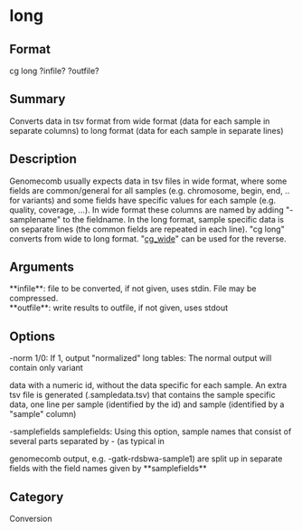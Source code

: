 = long =

== Format ==
cg long ?infile? ?outfile?

== Summary ==
Converts data in tsv format from wide format (data for each sample in separate columns) 
to long format (data for each sample in separate lines)


== Description ==
Genomecomb usually expects data in tsv files in wide format, where some fields are common/general
for all samples (e.g. chromosome, begin, end, .. for variants) and some fields have specific
values for each sample (e.g. quality, coverage, ...). In wide format these columns are named by
adding "-samplename" to the fieldname. In the long format, sample specific data is on separate
lines (the common fields are repeated in each line). 
"cg long" converts from wide to long format.
"[[cg_wide]]" can be used for the reverse.

== Arguments ==
; **infile**: file to be converted, if not given, uses stdin. File may be compressed.
; **outfile**: write results to outfile, if not given, uses stdout

== Options ==
; -norm 1/0: If 1, output "normalized" long tables: The normal output will contain only variant 
data with a numeric id, without the data specific for each sample. 
An extra tsv file is generated (<outfile>.sampledata.tsv) that contains the sample specific data, one line
per sample (identified by the id) and sample (identified by a "sample" column)
; -samplefields samplefields: Using this option, sample names that consist of several parts separated by - (as typical in 
genomecomb output, e.g. -gatk-rdsbwa-sample1) are split up in separate fields with the field names given by **samplefields**

== Category ==
Conversion
